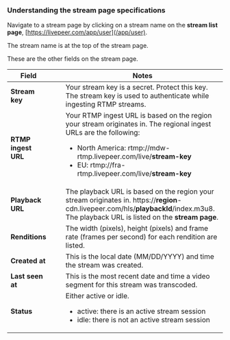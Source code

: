 
<DocsLayout>

### Understanding the stream page specifications

Navigate to a stream page by clicking on a stream name on the **stream list page**, [https://livepeer.com/app/user](/app/user).

The stream name is at the top of the stream page.

These are the other fields on the stream page.

| Field   | &nbsp;&nbsp;&nbsp; | Notes      |
|----------| - | ------------- |
| **Stream key** |  |  Your stream key is a secret. Protect this key. The stream key is used to authenticate while ingesting RTMP streams.  |
| **RTMP ingest URL** |  |    Your RTMP ingest URL is based on the region your stream originates in. The regional ingest URLs are the following: <ul><li>North America: rtmp://mdw-rtmp.livepeer.com/live/<strong>stream-key</strong></li><li>EU: rtmp://fra-rtmp.livepeer.com/live/<strong>stream-key</strong></li></ul> |
| **Playback URL** |  | The playback URL is based on the region your stream originates in. https://<strong>region</strong>-cdn.livepeer.com/hls/<strong>playbackId</strong>/index.m3u8. The playback URL is listed on the <strong>stream page</strong>.|
| **Renditions** |  | The width (pixels), height (pixels) and frame rate (frames per second) for each rendition are listed. |
| **Created at** |  | This is the local date (MM/DD/YYYY) and time the stream was created. |
| **Last seen at** |  | This is the most recent date and time a video segment for this stream was transcoded. |
| **Status** |  | Either active or idle. <ul><li>active: there is an active stream session</li><li>idle: there is not an active stream session</li></ul> |

</DocsLayout>